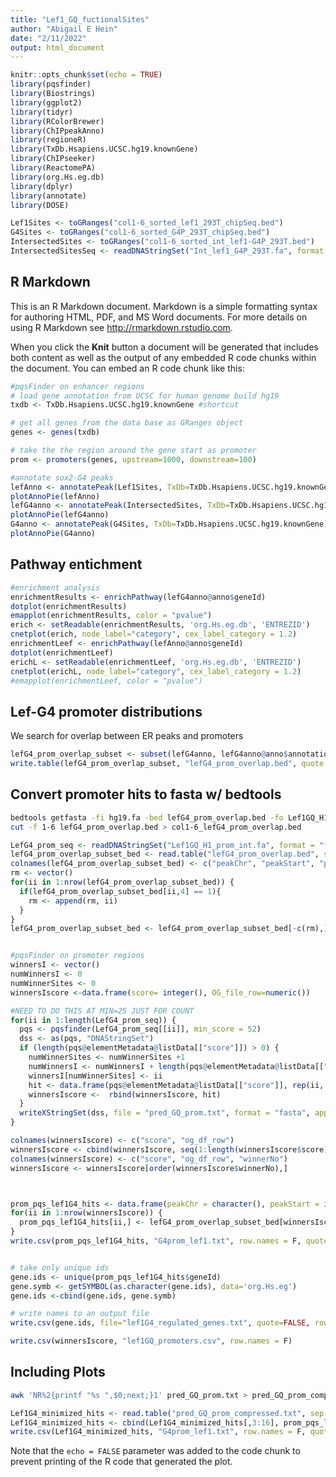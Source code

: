 ```yaml
---
title: "Lef1_GQ_fuctionalSites"
author: "Abigail E Hein"
date: "2/11/2022"
output: html_document
---
```


```r
knitr::opts_chunk$set(echo = TRUE)
library(pqsfinder)
library(Biostrings)
library(ggplot2)
library(tidyr)
library(RColorBrewer)
library(ChIPpeakAnno)
library(regioneR)
library(TxDb.Hsapiens.UCSC.hg19.knownGene)
library(ChIPseeker)
library(ReactomePA)
library(org.Hs.eg.db)
library(dplyr)
library(annotate)
library(DOSE)
```



```r
Lef1Sites <- toGRanges("col1-6_sorted_lef1_293T_chipSeq.bed")
G4Sites <- toGRanges("col1-6_sorted_G4P_293T_chipSeq.bed")
IntersectedSites <- toGRanges("col1-6_sorted_int_lef1-G4P_293T.bed")
IntersectedSitesSeq <- readDNAStringSet("Int_lef1_G4P_293T.fa", format = "fasta")
```


## R Markdown

This is an R Markdown document. Markdown is a simple formatting syntax for authoring HTML, PDF, and MS Word documents. For more details on using R Markdown see <http://rmarkdown.rstudio.com>.

When you click the **Knit** button a document will be generated that includes both content as well as the output of any embedded R code chunks within the document. You can embed an R code chunk like this:

```r

#pqsFinder on enhancer regions
# load gene annotation from UCSC for human genome build hg19
txdb <- TxDb.Hsapiens.UCSC.hg19.knownGene #shortcut

# get all genes from the data base as GRanges object
genes <- genes(txdb)

# take the the region around the gene start as promoter
prom <- promoters(genes, upstream=1000, downstream=100)

#annotate sox2-G4 peaks
lefAnno <- annotatePeak(Lef1Sites, TxDb=TxDb.Hsapiens.UCSC.hg19.knownGene)
plotAnnoPie(lefAnno)
lefG4anno <- annotatePeak(IntersectedSites, TxDb=TxDb.Hsapiens.UCSC.hg19.knownGene)
plotAnnoPie(lefG4anno)
G4anno <- annotatePeak(G4Sites, TxDb=TxDb.Hsapiens.UCSC.hg19.knownGene)
plotAnnoPie(G4anno)
```

## Pathway entichment
```r
#enrichment analysis
enrichmentResults <- enrichPathway(lefG4anno@anno$geneId)
dotplot(enrichmentResults)
emapplot(enrichmentResults, color = "pvalue")
erich <- setReadable(enrichmentResults, 'org.Hs.eg.db', 'ENTREZID')
cnetplot(erich, node_label="category", cex_label_category = 1.2)
enrichmentLeef <- enrichPathway(lefAnno@anno$geneId)
dotplot(enrichmentLeef)
erichL <- setReadable(enrichmentLeef, 'org.Hs.eg.db', 'ENTREZID')
cnetplot(erichL, node_label="category", cex_label_category = 1.2)
#emapplot(enrichmentLeef, color = "pvalue")
```

## Lef-G4 promoter distributions
  We search for overlap between ER peaks and promoters

```r
lefG4_prom_overlap_subset <- subset(lefG4anno, lefG4anno@anno$annotation== "Promoter (<=1kb)")
write.table(lefG4_prom_overlap_subset, "lefG4_prom_overlap.bed", quote = F, row.names = F, col.names = F, sep="\t")
```


## Convert promoter hits to fasta w/ bedtools


```bash
bedtools getfasta -fi hg19.fa -bed lefG4_prom_overlap.bed -fo Lef1GQ_H1_prom_int.fa
cut -f 1-6 lefG4_prom_overlap.bed > col1-6_lefG4_prom_overlap.bed
```



```r
LefG4_prom_seq <- readDNAStringSet("Lef1GQ_H1_prom_int.fa", format = "fasta")
lefG4_prom_overlap_subset_bed <- read.table("lefG4_prom_overlap.bed", sep = "\t", stringsAsFactors = F)
colnames(lefG4_prom_overlap_subset_bed) <- c("peakChr", "peakStart", "peakEnd", "peakLength",  "peakStrand", "name","score", "annotation", "geneChr", "geneStart", "geneEnd", "geneLength", "geneStrand", "geneId", "transcriptId", "distanceToTSS")
rm <- vector()
for(ii in 1:nrow(lefG4_prom_overlap_subset_bed)) {
  if(lefG4_prom_overlap_subset_bed[ii,4] == 1){
    rm <- append(rm, ii)
  }
}
lefG4_prom_overlap_subset_bed <- lefG4_prom_overlap_subset_bed[-c(rm),]


#pqsFinder on promoter regions
winnersI <- vector()
numWinnersI <- 0
numWinnerSites <- 0
winnersIscore <-data.frame(score= integer(), OG_file_row=numeric())

#NEED TO DO THIS AT MIN=25 JUST FOR COUNT
for(ii in 1:length(LefG4_prom_seq)) {
  pqs <- pqsfinder(LefG4_prom_seq[[ii]], min_score = 52)
  dss <- as(pqs, "DNAStringSet")
  if (length(pqs@elementMetadata@listData[["score"]]) > 0) {
    numWinnerSites <- numWinnerSites +1
    numWinnersI <- numWinnersI + length(pqs@elementMetadata@listData[["score"]])
    winnersI[numWinnerSites] <- ii
    hit <- data.frame(pqs@elementMetadata@listData[["score"]], rep(ii, length(pqs@elementMetadata@listData[["score"]])))
    winnersIscore <-  rbind(winnersIscore, hit)
  }
  writeXStringSet(dss, file = "pred_GQ_prom.txt", format = "fasta", append = T)
}

colnames(winnersIscore) <- c("score", "og_df_row")
winnersIscore <- cbind(winnersIscore, seq(1:length(winnersIscore$score)))
colnames(winnersIscore) <- c("score", "og_df_row", "winnerNo")
winnersIscore <- winnersIscore[order(winnersIscore$winnerNo),]



prom_pqs_lef1G4_hits <- data.frame(peakChr = character(), peakStart = integer(), peakEnd = integer(), peakLength = integer(), peakStrand = integer(), name = logical(), score = integer(), annotation = character(), geneChr = integer(), geneStart = integer(), geneEnd = integer(), geneLength = integer(), geneStrand = integer(), geneId = integer(), transcriptId = character(), distanceToTSS  = integer(), stringsAsFactors = F)
for(ii in 1:nrow(winnersIscore)) {
  prom_pqs_lef1G4_hits[ii,] <- lefG4_prom_overlap_subset_bed[winnersIscore[ii,2],]
}
write.csv(prom_pqs_lef1G4_hits, "G4prom_lef1.txt", row.names = F, quote = F)


# take only unique ids
gene.ids <- unique(prom_pqs_lef1G4_hits$geneId)
gene.symb <- getSYMBOL(as.character(gene.ids), data='org.Hs.eg')
gene.ids <-cbind(gene.ids, gene.symb)

# write names to an output file
write.csv(gene.ids, file="lef1G4_regulated_genes.txt", quote=FALSE, row.names=FALSE)

write.csv(winnersIscore, "lef1GQ_promoters.csv", row.names = F)
```


## Including Plots
```bash
awk 'NR%2{printf "%s ",$0;next;}1' pred_GQ_prom.txt > pred_GQ_prom_compressed.txt
```


```r
Lef1G4_minimized_hits <- read.table("pred_GQ_prom_compressed.txt", sep =';')
Lef1G4_minimized_hits <- cbind(Lef1G4_minimized_hits[,3:16], prom_pqs_lef1G4_hits)
write.csv(Lef1G4_minimized_hits, "G4prom_lef1.txt", row.names = F, quote = F)
```

Note that the `echo = FALSE` parameter was added to the code chunk to prevent printing of the R code that generated the plot.
